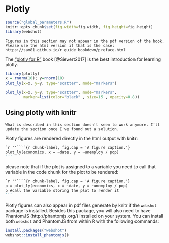# Plotly {#plotly}

```r
source("global_parameters.R")
knitr::opts_chunk$set(fig.width=fig.width, fig.height=fig.height)
library(webshot)
```

```block2
Figures in this section may not appear in the pdf version of the book. Please use the html version if that is the case: https://sam81.github.io/r_guide_bookdown/preface.html
```

The ["plotly for R"](https://cpsievert.github.io/plotly_book/) book [@Sievert2017] is the best introduction for
learning plotly.


```r
library(plotly)
x = rnorm(10); y=rnorm(10)
plot_ly(x=x, y=y, type="scatter", mode="markers")
```

```r
plot_ly(x=x, y=y, type="scatter", mode="markers",
        marker=list(color="black" , size=15 , opacity=0.8))
```

## Using plotly with knitr

```block2
What is described in this section doesn't seem to work anymore. I'll update the section once I've found out a solution.
```

Plotly figures are rendered directly in the html output with knitr:

````markdown
`r ''````{r chunk-label, fig.cap = 'A figure caption.'}
plot_ly(economics, x = ~date, y = ~unemploy / pop)
```
````

please note that if the plot is assigned to a variable you need to call that variable in the code chunk for the plot to be rendered:


````markdown
`r ''````{r chunk-label, fig.cap = 'A figure caption.'}
p = plot_ly(economics, x = ~date, y = ~unemploy / pop)
p #call the variable storing the plot to render it
```
````

Plotly figures can also appear in pdf files generate by knitr if the `webshot` package is installed. Besides this package, you will also need to have PhantomJS (http://phantomjs.org/) installed on your system. You can install both `webshot` and PhantomJS from within R with the following commands:

```r
install.packages("webshot")
webshot::install_phantomjs()
```


